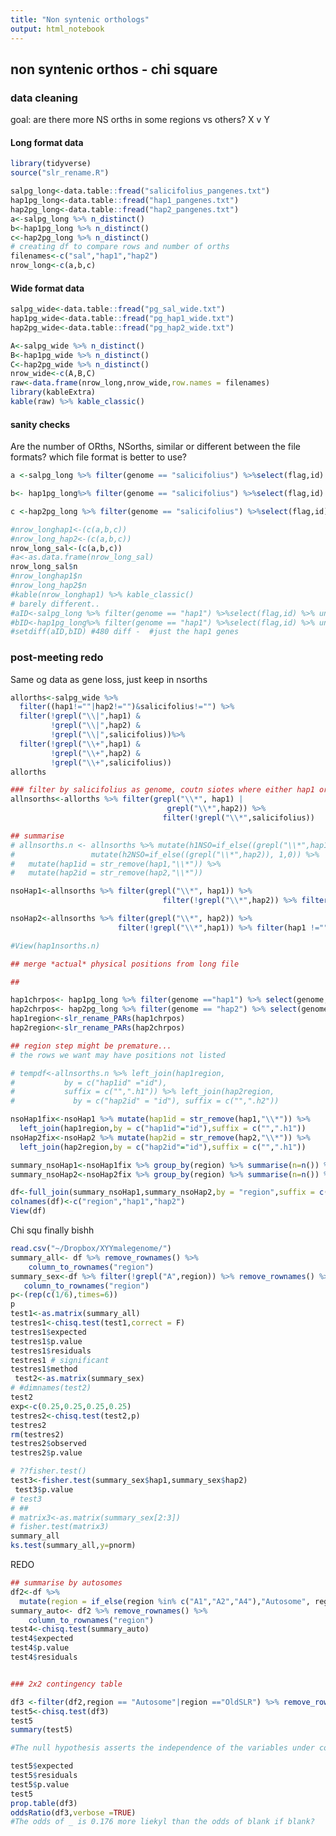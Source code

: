 ```yaml
---
title: "Non syntenic orthologs"
output: html_notebook
---
```

## non syntenic orthos - chi square
### data cleaning 
goal: are there more NS orths in some regions vs others? X v Y

#### Long format data
```r
library(tidyverse) 
source("slr_rename.R") 

salpg_long<-data.table::fread("salicifolius_pangenes.txt")
hap1pg_long<-data.table::fread("hap1_pangenes.txt") 
hap2pg_long<-data.table::fread("hap2_pangenes.txt")
a<-salpg_long %>% n_distinct() 
b<-hap1pg_long %>% n_distinct()
c<-hap2pg_long %>% n_distinct()
# creating df to compare rows and number of orths
filenames<-c("sal","hap1","hap2")
nrow_long<-c(a,b,c)
```

#### Wide format data
```r
salpg_wide<-data.table::fread("pg_sal_wide.txt")
hap1pg_wide<-data.table::fread("pg_hap1_wide.txt")
hap2pg_wide<-data.table::fread("pg_hap2_wide.txt")

A<-salpg_wide %>% n_distinct()
B<-hap1pg_wide %>% n_distinct()
C<-hap2pg_wide %>% n_distinct()
nrow_wide<-c(A,B,C)
raw<-data.frame(nrow_long,nrow_wide,row.names = filenames)
library(kableExtra)
kable(raw) %>% kable_classic()

```
#### sanity checks
Are the number of ORths, NSorths, similar or different between the file formats? which file format is better to use?

```r
a <-salpg_long %>% filter(genome == "salicifolius") %>%select(flag,id) %>% unique() %>% group_by(flag) %>% summarise(n = n())

b<- hap1pg_long%>% filter(genome == "salicifolius") %>%select(flag,id) %>% unique() %>% group_by(flag) %>% summarise(n = n())

c <-hap2pg_long %>% filter(genome == "salicifolius") %>%select(flag,id) %>% unique() %>% group_by(flag) %>% summarise(n = n())

#nrow_longhap1<-(c(a,b,c))
#nrow_long_hap2<-(c(a,b,c))
nrow_long_sal<-(c(a,b,c))
#a<-as.data.frame(nrow_long_sal)
nrow_long_sal$n
#nrow_longhap1$n
#nrow_long_hap2$n
#kable(nrow_longhap1) %>% kable_classic()
# barely different..
#aID<-salpg_long %>% filter(genome == "hap1") %>%select(flag,id) %>% unique() 
#bID<-hap1pg_long%>% filter(genome == "hap1") %>%select(flag,id) %>% unique() 
#setdiff(aID,bID) #480 diff -  #just the hap1 genes
```


### post-meeting redo
Same og data as gene loss, just keep in nsorths
```r
allorths<-salpg_wide %>% 
  filter((hap1!=""|hap2!="")&salicifolius!="") %>% 
  filter(!grepl("\\|",hap1) &
         !grepl("\\|",hap2) & 
         !grepl("\\|",salicifolius))%>%
  filter(!grepl("\\+",hap1) &
         !grepl("\\+",hap2) & 
         !grepl("\\+",salicifolius))
allorths

### filter by salicifolius as genome, coutn siotes where either hap1 or hap2 countains an * but sal doesn't
allnsorths<-allorths %>% filter(grepl("\\*", hap1) |
                                   grepl("\\*",hap2)) %>% 
                                  filter(!grepl("\\*",salicifolius))

## summarise
# allnsorths.n <- allnsorths %>% mutate(h1NSO=if_else((grepl("\\*",hap1)), 1,0)) %>%
#                 mutate(h2NSO=if_else((grepl("\\*",hap2)), 1,0)) %>% 
#   mutate(hap1id = str_remove(hap1,"\\*")) %>%
#   mutate(hap2id = str_remove(hap2,"\\*"))

nsoHap1<-allnsorths %>% filter(grepl("\\*", hap1)) %>% 
                                  filter(!grepl("\\*",hap2)) %>% filter(hap2 !="")

nsoHap2<-allnsorths %>% filter(grepl("\\*", hap2)) %>% 
                        filter(!grepl("\\*",hap1)) %>% filter(hap1 !="")

#View(hap1nsorths.n)

## merge *actual* physical positions from long file

## 

hap1chrpos<- hap1pg_long %>% filter(genome =="hap1") %>% select(genome,id,chr,start,end) %>% unique()
hap2chrpos<- hap2pg_long %>% filter(genome == "hap2") %>% select(genome,id,chr,start,end) %>% unique()
hap1region<-slr_rename_PARs(hap1chrpos)  
hap2region<-slr_rename_PARs(hap2chrpos)

## region step might be premature...
# the rows we want may have positions not listed

# tempdf<-allnsorths.n %>% left_join(hap1region,
#           by = c("hap1id" ="id"),
#           suffix = c("",".h1")) %>% left_join(hap2region, 
#             by = c("hap2id" = "id"), suffix = c("",".h2"))

nsoHap1fix<-nsoHap1 %>% mutate(hap1id = str_remove(hap1,"\\*")) %>% 
  left_join(hap1region,by = c("hap1id"="id"),suffix = c("",".h1"))
nsoHap2fix<-nsoHap2 %>% mutate(hap2id = str_remove(hap2,"\\*")) %>% 
  left_join(hap2region,by = c("hap2id"="id"),suffix = c("",".h1"))

summary_nsoHap1<-nsoHap1fix %>% group_by(region) %>% summarise(n=n()) %>% drop_na()
summary_nsoHap2<-nsoHap2fix %>% group_by(region) %>% summarise(n=n()) %>% drop_na()

df<-full_join(summary_nsoHap1,summary_nsoHap2,by = "region",suffix = c(".hap1",".hap2"))
colnames(df)<-c("region","hap1","hap2")
View(df)
```
Chi squ finally bishh

```r
read.csv("~/Dropbox/XYYmalegenome/")
summary_all<- df %>% remove_rownames() %>%
    column_to_rownames("region")
summary_sex<-df %>% filter(!grepl("A",region)) %>% remove_rownames() %>%
   column_to_rownames("region")
p<-(rep(c(1/6),times=6))     
p
test1<-as.matrix(summary_all)
testres1<-chisq.test(test1,correct = F)
testres1$expected
testres1$p.value
testres1$residuals
testres1 # significant
testres1$method
 test2<-as.matrix(summary_sex)
# #dimnames(test2)
test2
exp<-c(0.25,0.25,0.25,0.25)
testres2<-chisq.test(test2,p)
testres2
rm(testres2)
testres2$observed
testres2$p.value

# ??fisher.test()
test3<-fisher.test(summary_sex$hap1,summary_sex$hap2)
 test3$p.value
# test3
# ## 
# matrix3<-as.matrix(summary_sex[2:3])
# fisher.test(matrix3)
summary_all
ks.test(summary_all,y=pnorm)
```
REDO
```r
## summarise by autosomes
df2<-df %>%
  mutate(region = if_else(region %in% c("A1","A2","A4"),"Autosome", region)) %>% group_by(region) %>% summarise(hap1 = sum(hap1),hap2 = sum(hap2))
summary_auto<- df2 %>% remove_rownames() %>%
    column_to_rownames("region")
test4<-chisq.test(summary_auto)
test4$expected
test4$p.value
test4$residuals


### 2x2 contingency table

df3 <-filter(df2,region == "Autosome"|region =="OldSLR") %>% remove_rownames() %>% column_to_rownames("region")
test5<-chisq.test(df3)
test5
summary(test5)

#The null hypothesis asserts the independence of the variables under consideration (so, for example, haplotype and region are independent of each other wrt ortholog content.

test5$expected
test5$residuals
test5$p.value
test5
prop.table(df3)
oddsRatio(df3,verbose =TRUE)
#The odds of _ is 0.176 more liekyl than the odds of blank if blank?
```



